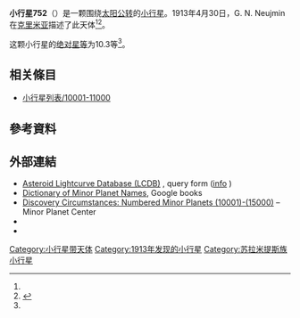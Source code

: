 {{Infobox planet
 | minorplanet     = yes
 | name            = 752 Sulamitis
 | background      = #D6D6D6
 | image = 
 | image_size      = 
 | caption         =
 | discovery_ref   =  <ref name="MPC-object" />
 | discoverer      = [[G._N._Neujmin|G. N. Neujmin]]
 | discovery_site  = [[克里米亚|克里米亚]]
 | discovered      = 1913年4月30日
 | mpc_name        = 752 Sulamitis
 | alt_names       = 752 Sulamitis
 | pronounced      = 
 | named_after     = <ref name="MPC-object" />
 | mp_category     = [[主帶小行星|主帶小行星]] <ref name="MPC-object" /><ref name="jpldata" />
 | orbit_ref       = <ref name="a">[http://ssd.jpl.nasa.gov/sbdb.cgi?sstr=752 752] {{Wayback|url=http://ssd.jpl.nasa.gov/sbdb.cgi?sstr=752 |date=20210719045943 }}，小行星數據庫瀏覽器（JPL Small-Body Database Browser）－[[美国国家航空航天局|美国国家航空航天局]]喷气推进实验室</ref>
 | epoch           = 2018-03-23.0（[[儒略日|JD]] 2458200.5）
 | uncertainty     = 0
 | observation_arc = 
 | aphelion = {{convert|2.646|AU|km|3|abbr=on|lk=out}}
 | perihelion      = {{convert|2.2795376|AU|km|3|abbr=on}}
 | semimajor       = 2.4626121
 | eccentricity    = 0.0743416
 | period          = 3.86[[儒略年|yr]]
 | mean_anomaly    = 149.88476[[度|°]]
 | mean_motion     = {{Deg2DMS|0.25504090|sup=ms}} / day
 | inclination     = 5.96175
 | asc_node        = 85.11977°
 | arg_peri        = 23.87964
 | mean_diameter   = 
 | rotation        = 
 | albedo          =
 | spectral_type   =
 | abs_magnitude   = 10.3<ref name="jpldata" />
}}
'''小行星752'''（{{lang-en|752 Sulamitis}}）是一颗围绕[[太阳|太阳]][[公转|公转]]的[[小行星|小行星]]。1913年4月30日，G. N. Neujmin在[[克里米亚|克里米亚]]描述了此天体<ref name="a" /><ref>{{cite news|title=小行星列表|url=http://cfa-www.harvard.edu/iau/lists/NumberedMPs.txt|accessdate=2018-10-19|newspaper=哈佛大学|archive-date=2008-05-17|archive-url=https://web.archive.org/web/20080517010638/http://cfa-www.harvard.edu/iau/lists/NumberedMPs.txt|dead-url=no}}</ref>。

这颗小行星的[[绝对星等|绝对星等]]为10.3等<ref name="a" />。

== 相关條目 ==
*[[小行星列表/10001-11000|小行星列表/10001-11000]]

== 參考資料 ==
{{reflist|refs=

<ref name="jpldata">{{cite web
  |type       = 2018-01-26 last obs.
  |title      = JPL Small-Body Database Browser:752 Sulamitis-752 Sulamitis
  |url        = https://ssd.jpl.nasa.gov/sbdb.cgi?sstr=752
  |publisher  = [[Jet_Propulsion_Laboratory|Jet Propulsion Laboratory]]
  |accessdate = 28 March 2018}}</ref>

<ref name="MPC-object">{{cite web
  |title      = 752 Sulamitis
  |work      = Minor Planet Center
  |url      = https://www.minorplanetcenter.net/db_search/show_object?object_id=752
  |accessdate      = 28 March 2018
  |archive-date      = 2016-03-04
  |archive-url      = https://web.archive.org/web/20160304090309/http://minorplanetcenter.net/db_search/show_object?object_id=752
  |dead-url      = no
  }}</ref>

}}

==  外部連結 ==
* [http://www.minorplanet.info/PHP/lcdbsummaryquery.php Asteroid Lightcurve Database (LCDB)] {{Wayback|url=http://www.minorplanet.info/PHP/lcdbsummaryquery.php |date=20171210173955 }}, query form ([http://www.minorplanet.info/lightcurvedatabase.html info] {{Wayback|url=http://www.minorplanet.info/lightcurvedatabase.html |date=20171216050541 }})
* [https://books.google.com/books?id=aeAg1X7afOoC&pg Dictionary of Minor Planet Names], Google books
* [http://www.minorplanetcenter.net/iau/lists/NumberedMPs010001.html Discovery Circumstances: Numbered Minor Planets (10001)-(15000)] {{Wayback|url=http://www.minorplanetcenter.net/iau/lists/NumberedMPs010001.html |date=20180612162317 }} – Minor Planet Center
* {{AstDys|752}}
* {{JPL small body}}

{{Minor Planet Number|[[小行星751|小行星751]]|[[小行星753|小行星753]]}}
{{小天体}}

[[Category:小行星带天体|Category:小行星带天体]]
[[Category:1913年发现的小行星|Category:1913年发现的小行星]]
[[Category:苏拉米提斯族小行星|Category:苏拉米提斯族小行星]]


{{beltasteroid-stub}}